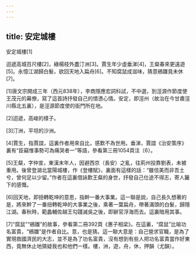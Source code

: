 ```yaml
---
---
---
```

title: 安定城樓
---




安定城樓[1]

迢遞高城百尺樓[2]，綠楊枝外盡汀洲[3]。賈生年少虛垂涕[4]，王粲春來更遠遊[5]。永憶江湖歸白髮，欲回天地入扁舟[6]。不知腐鼠成滋味，猜意鵷雛竟未休[7]。

[1]唐文宗開成三年（西元838年），李商隱應宏詞科試，不中選，到涇源作節度使王茂元的幕僚，寫了這首詩抒發自己的憤懣心情。安定，即涇州（故治在今甘肅涇川縣北五裏），是涇源節度使的衙門所在地。

[2]迢遞，高峻的樣子。

[3]汀洲，平坦的沙洲。

[4]賈生，指賈誼，這裏作者用來自比，感歎不為世用。垂涕，賈誼《治安策序》裏有“臣竊惟事勢可為痛哭者一”等語，參看第三冊1054頁注〔6〕。

[5]王粲，字仲宣，東漢末年人，因避西京（長安）之亂，往荊州投靠劉表，未被重用。後曾登湖北當陽城樓，作《登樓賦》，裏面有這樣的話：“雖信美而非吾土兮，曾何足以少留。”作者在這裏借詠歎王粲的身世，抒發自己仕途不得志，寄人籬下的感慨。

[6]回天地，即扭轉乾坤的意思，指幹一番大事業。這一聯是說，自己長久想著的是，將來幹了一番扭轉乾坤的大事業之後，乘著一葉扁舟，帶著滿頭的白髮，歸隱江湖。春秋時，範蠡輔佐越王勾踐滅吳之後，即辭官浮海而去。這裏暗用其事。

[7]“腐鼠”“鵷雛”的故事，參看第二冊392頁《惠子相梁》。在這裏，“腐鼠”比喻功名富貴，“鵷雛”是作者自比。意，也是猜。這一聯大意是：自己營求官職，是為了實現救國濟民的大志，並不是為了功名富貴，沒有想到有些人把功名富貴當作好東西，竟無休止地猜疑我也和他們一樣。樓，洲，遊，舟，休，押韻（尤韻）。